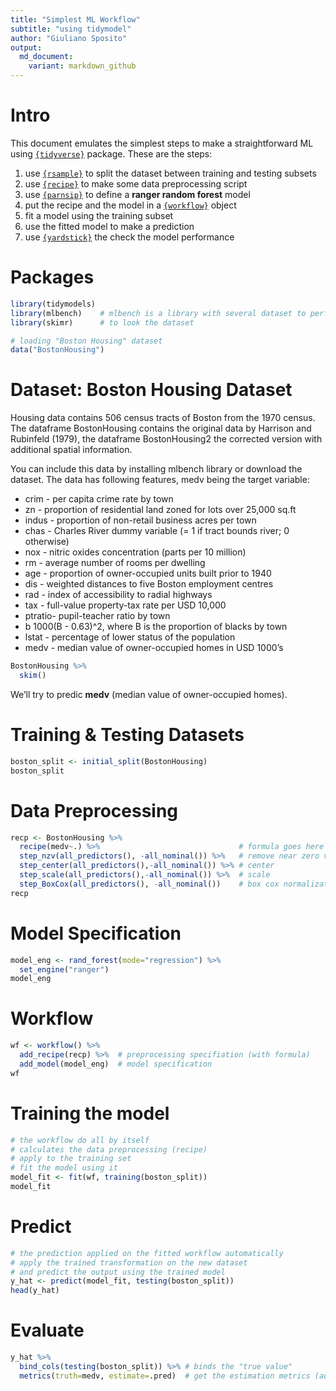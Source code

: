 ```yaml
---
title: "Simplest ML Workflow"
subtitle: "using tidymodel"
author: "Giuliano Sposito"
output:
  md_document:
    variant: markdown_github
---
```


# Intro

This document emulates the simplest steps to make a straightforward ML using [`{tidyverse}`](https://www.tidymodels.org/) package. These are the steps:

1. use [`{rsample}`](https://rsample.tidymodels.org/) to split the dataset between training and testing subsets
1. use [`{recipe}`](https://recipes.tidymodels.org/) to make some data preprocessing script
1. use [`{parnsip}`](https://parsnip.tidymodels.org/) to define a **ranger random forest** model
1. put the recipe and the model in a [`{workflow}`](https://workflows.tidymodels.org/) object
1. fit a model using the training subset
1. use the fitted model to make a prediction
1. use [`{yardstick}`](https://yardstick.tidymodels.org/) the check the model performance

# Packages

```r
library(tidymodels)  
library(mlbench)    # mlbench is a library with several dataset to perform ML trainig
library(skimr)      # to look the dataset

# loading "Boston Housing" dataset
data("BostonHousing")
```

# Dataset: Boston Housing Dataset

Housing data contains 506 census tracts of Boston from the 1970 census. The dataframe BostonHousing contains the original data by Harrison and Rubinfeld (1979), the dataframe BostonHousing2 the corrected version with additional spatial information.

You can include this data by installing mlbench library or download the dataset. The data has following features, medv being the target variable:

+ crim - per capita crime rate by town
+ zn - proportion of residential land zoned for lots over 25,000 sq.ft
+ indus - proportion of non-retail business acres per town
+ chas - Charles River dummy variable (= 1 if tract bounds river; 0 otherwise)
+ nox - nitric oxides concentration (parts per 10 million)
+ rm - average number of rooms per dwelling
+ age - proportion of owner-occupied units built prior to 1940
+ dis - weighted distances to five Boston employment centres
+ rad - index of accessibility to radial highways
+ tax - full-value property-tax rate per USD 10,000
+ ptratio- pupil-teacher ratio by town
+ b 1000(B - 0.63)^2, where B is the proportion of blacks by town
+ lstat - percentage of lower status of the population
+ medv - median value of owner-occupied homes in USD 1000’s

```r
BostonHousing %>% 
  skim()
```

We'll try to predic **medv** (median value of owner-occupied homes).

# Training & Testing Datasets

```r
boston_split <- initial_split(BostonHousing)
boston_split
```

# Data Preprocessing

```r
recp <- BostonHousing %>% 
  recipe(medv~.) %>%                               # formula goes here
  step_nzv(all_predictors(), -all_nominal()) %>%   # remove near zero var
  step_center(all_predictors(),-all_nominal()) %>% # center 
  step_scale(all_predictors(),-all_nominal()) %>%  # scale
  step_BoxCox(all_predictors(), -all_nominal())    # box cox normalization
recp
```

# Model Specification

```r
model_eng <- rand_forest(mode="regression") %>% 
  set_engine("ranger")
model_eng
```

# Workflow

```r
wf <- workflow() %>% 
  add_recipe(recp) %>%  # preprocessing specifiation (with formula)
  add_model(model_eng)  # model specification
wf
```

# Training the model

```r
# the workflow do all by itself
# calculates the data preprocessing (recipe)
# apply to the training set
# fit the model using it
model_fit <- fit(wf, training(boston_split)) 
model_fit
```

# Predict

```r
# the prediction applied on the fitted workflow automatically
# apply the trained transformation on the new dataset
# and predict the output using the trained model
y_hat <- predict(model_fit, testing(boston_split))
head(y_hat)
```

# Evaluate

```r
y_hat %>% 
  bind_cols(testing(boston_split)) %>% # binds the "true value"
  metrics(truth=medv, estimate=.pred)  # get the estimation metrics (automatically)
```

